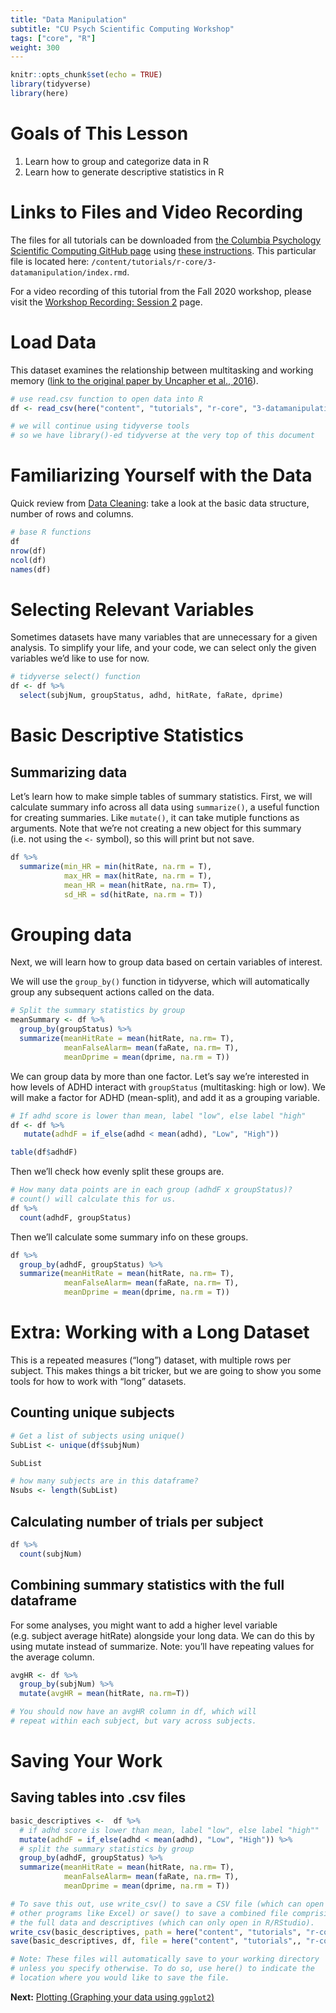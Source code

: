 ```yaml
---
title: "Data Manipulation"
subtitle: "CU Psych Scientific Computing Workshop"
tags: ["core", "R"]
weight: 300
---
```


```r
knitr::opts_chunk$set(echo = TRUE)
library(tidyverse)
library(here)
```

# Goals of This Lesson

1. Learn how to group and categorize data in R 
2. Learn how to generate descriptive statistics in R

# Links to Files and Video Recording

The files for all tutorials can be downloaded from [the Columbia Psychology Scientific Computing GitHub page](https://github.com/cu-psych-computing/cu-psych-comp-tutorial){target="_blank"} using [these instructions](/accessing-files/){target="_blank"}. This particular file is located here: `/content/tutorials/r-core/3-datamanipulation/index.rmd`.

For a video recording of this tutorial from the Fall 2020 workshop, please visit the <a href="/workshop-recording-session2/" target="_blank">Workshop Recording: Session 2</a> page.

# Load Data

This dataset examines the relationship between multitasking and working memory ([link to the original paper by Uncapher et al., 2016](https://www.ncbi.nlm.nih.gov/pmc/articles/PMC4733435/pdf/nihms712443.pdf){target="_blank"}).

```r
# use read.csv function to open data into R 
df <- read_csv(here("content", "tutorials", "r-core", "3-datamanipulation", "uncapher_2016_repeated_measures_dataset.csv"))

# we will continue using tidyverse tools
# so we have library()-ed tidyverse at the very top of this document
```

# Familiarizing Yourself with the Data

Quick review from [Data Cleaning](/tutorials/r-core/2-datacleaning/): take a look at the basic data structure, number of rows and columns.

```r
# base R functions
df
nrow(df)
ncol(df)
names(df)
```

# Selecting Relevant Variables

Sometimes datasets have many variables that are unnecessary for a given analysis. To simplify your life, and your code, we can select only the given variables we'd like to use for now.

```r
# tidyverse select() function 
df <- df %>%
  select(subjNum, groupStatus, adhd, hitRate, faRate, dprime)
```

# Basic Descriptive Statistics

## Summarizing data

Let's learn how to make simple tables of summary statistics.
First, we will calculate summary info across all data using `summarize()`, a useful function for creating summaries. Like `mutate()`, it can take mutiple functions as arguments. Note that we're not creating a new object for this summary (i.e. not using the `<-` symbol), so this will print but not save.

```r
df %>% 
  summarize(min_HR = min(hitRate, na.rm = T),
            max_HR = max(hitRate, na.rm = T), 
            mean_HR = mean(hitRate, na.rm= T), 
            sd_HR = sd(hitRate, na.rm = T))
```

# Grouping data

Next, we will learn how to group data based on certain variables of interest.

We will use the `group_by()` function in tidyverse, which will automatically group any subsequent actions called on the data. 

```r
# Split the summary statistics by group
meanSummary <- df %>% 
  group_by(groupStatus) %>%
  summarize(meanHitRate = mean(hitRate, na.rm= T), 
            meanFalseAlarm= mean(faRate, na.rm= T),
            meanDprime = mean(dprime, na.rm = T))
```

We can group data by more than one factor. Let's say we're interested in how levels of ADHD interact with `groupStatus` (multitasking: high or low). We will make a factor for ADHD (mean-split), and add it as a grouping variable.

```r
# If adhd score is lower than mean, label "low", else label "high"
df <- df %>% 
   mutate(adhdF = if_else(adhd < mean(adhd), "Low", "High")) 

table(df$adhdF)
```

Then we'll check how evenly split these groups are.

```r
# How many data points are in each group (adhdF x groupStatus)?
# count() will calculate this for us.
df %>%
  count(adhdF, groupStatus)
```

Then we'll calculate some summary info on these groups.

```r
df %>%
  group_by(adhdF, groupStatus) %>%
  summarize(meanHitRate = mean(hitRate, na.rm= T), 
            meanFalseAlarm= mean(faRate, na.rm= T),
            meanDprime = mean(dprime, na.rm = T))
```

# Extra: Working with a Long Dataset 

This is a repeated measures ("long") dataset, with multiple rows per subject. This makes things a bit tricker, but we are going to show you some tools for how to work with "long" datasets.

## Counting unique subjects

```r
# Get a list of subjects using unique()
SubList <- unique(df$subjNum)

SubList

# how many subjects are in this dataframe?
Nsubs <- length(SubList)
```

## Calculating number of trials per subject

```r
df %>%
  count(subjNum)
```

## Combining summary statistics with the full dataframe

For some analyses, you might want to add a higher level variable (e.g. subject average hitRate) alongside your long data. We can do this by using mutate instead of summarize. Note: you'll have repeating values for the average column.

```r
avgHR <- df %>% 
  group_by(subjNum) %>% 
  mutate(avgHR = mean(hitRate, na.rm=T))

# You should now have an avgHR column in df, which will
# repeat within each subject, but vary across subjects.
```

# Saving Your Work

## Saving tables into .csv files

```r
basic_descriptives <-  df %>% 
  # if adhd score is lower than mean, label "low", else label "high""
  mutate(adhdF = if_else(adhd < mean(adhd), "Low", "High")) %>%
  # split the summary statistics by group 
  group_by(adhdF, groupStatus) %>%
  summarize(meanHitRate = mean(hitRate, na.rm= T), 
            meanFalseAlarm= mean(faRate, na.rm= T),
            meanDprime = mean(dprime, na.rm = T))
```

```r
# To save this out, use write_csv() to save a CSV file (which can open in
# other programs like Excel) or save() to save a combined file comprising
# the full data and descriptives (which can only open in R/RStudio).
write_csv(basic_descriptives, path = here("content", "tutorials", "r-core", "3-datamanipulation", "myDescriptives.csv"))
save(basic_descriptives, df, file = here("content", "tutorials",, "r-core", "3-datamanipulation", "StudyData.rda"))

# Note: These files will automatically save to your working directory
# unless you specify otherwise. To do so, use here() to indicate the
# location where you would like to save the file.
```

**Next:** [Plotting (Graphing your data using `ggplot2`)](/tutorials/r-core/4-plotting/)

